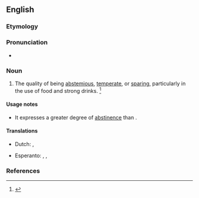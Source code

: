==English==

===Etymology===
{{suffix|en|abstemious|ness}}

===Pronunciation===
* {{a|US}} {{IPA|/æbˈsti.mi.əs.nəs/|/əbˈsti.mi.əs.nəs/|lang=en}}

===Noun===
{{en-noun|-}}

# The quality of being [[abstemious]], [[temperate]], or [[sparing]], particularly in the use of food and strong drinks. {{defdate|First attested in the early 17<sup>th</sup> century.}}<ref name=SOED>{{R:SOED5|page=9}}</ref>

====Usage notes====
* It expresses a greater degree of [[abstinence]] than {{m|en|temperance}}.

====Translations====
{{trans-top|austerity}}
* Dutch: {{t+|nl|onthouding}}, {{t|nl|gematigheid}}
{{trans-mid}}
* Esperanto: {{t|eo|abstemio}} {{qualifier|literary}}, {{t|eo|abstinado}}, {{t|eo|ŝparemo}}
{{trans-bottom}}

===References===
<references/>